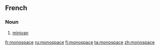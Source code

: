 {{wikipedia|dab=monospace}}
==French==
===Noun===
{{fr-noun|m}}
#[[minivan]]

[[fr:monospace]]
[[ru:monospace]]
[[fi:monospace]]
[[ta:monospace]]
[[zh:monospace]]